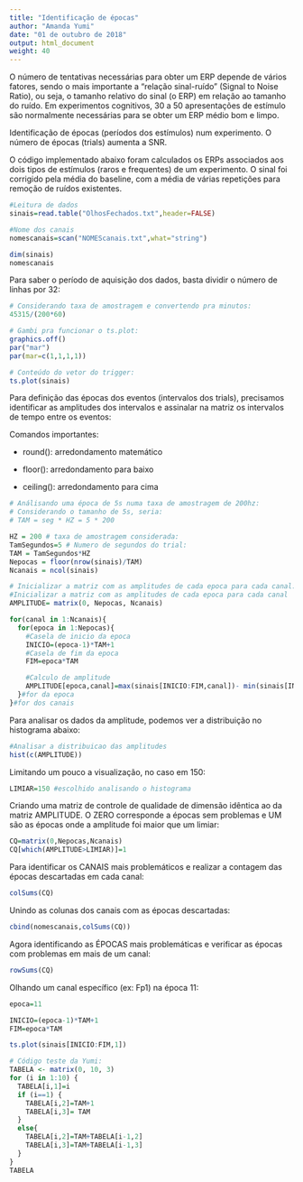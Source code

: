 ```yaml
---
title: "Identificação de épocas"
author: "Amanda Yumi"
date: "01 de outubro de 2018"
output: html_document
weight: 40
---
```


O número de tentativas necessárias para obter um ERP depende de vários fatores, sendo o mais importante a "relação sinal-ruído" (Signal to Noise Ratio), ou seja, o tamanho relativo do sinal (o ERP) em relação ao tamanho do ruído. Em experimentos cognitivos, 30 a 50 apresentações de estímulo são normalmente necessárias para se obter um ERP médio bom e limpo.

Identificação de épocas (períodos dos estímulos) num experimento. O número de épocas (trials) aumenta a SNR.

O código implementado abaixo foram calculados os ERPs associados aos dois tipos de estímulos (raros e frequentes) de um experimento. O sinal foi corrigido pela média do baseline, com a média de várias repetições para remoção de ruídos existentes.


```r
#Leitura de dados
sinais=read.table("OlhosFechados.txt",header=FALSE)

#Nome dos canais
nomescanais=scan("NOMEScanais.txt",what="string")

dim(sinais)
nomescanais

```

Para saber o período de aquisição dos dados, basta dividir o número de linhas por 32:

```r
# Considerando taxa de amostragem e convertendo pra minutos:
45315/(200*60)
```

```r
# Gambi pra funcionar o ts.plot:
graphics.off()
par("mar")
par(mar=c(1,1,1,1))
```

```r
# Conteúdo do vetor do trigger:
ts.plot(sinais)

```

Para definição das épocas dos eventos (intervalos dos trials), precisamos identificar as amplitudes dos intervalos e assinalar na matriz os intervalos de tempo entre os eventos:

Comandos importantes:

  * round(): arredondamento matemático

  * floor(): arredondamento para baixo

  * ceiling(): arredondamento para cima
  

```r
# Análisando uma época de 5s numa taxa de amostragem de 200hz:
# Considerando o tamanho de 5s, seria:
# TAM = seg * HZ = 5 * 200

HZ = 200 # taxa de amostragem considerada:
TamSegundos=5 # Numero de segundos do trial:
TAM = TamSegundos*HZ
Nepocas = floor(nrow(sinais)/TAM)
Ncanais = ncol(sinais)

# Inicializar a matriz com as amplitudes de cada epoca para cada canal:
#Inicializar a matriz com as amplitudes de cada epoca para cada canal
AMPLITUDE= matrix(0, Nepocas, Ncanais)

for(canal in 1:Ncanais){
  for(epoca in 1:Nepocas){
    #Casela de inicio da epoca
    INICIO=(epoca-1)*TAM+1
    #Casela de fim da epoca
    FIM=epoca*TAM

    #Calculo de amplitude
    AMPLITUDE[epoca,canal]=max(sinais[INICIO:FIM,canal])- min(sinais[INICIO:FIM,canal])
  }#for da epoca
}#for dos canais
```

Para analisar os dados da amplitude, podemos ver a distribuição no histograma abaixo:

```r
#Analisar a distribuicao das amplitudes
hist(c(AMPLITUDE))
```

Limitando um pouco a visualização, no caso em 150:

```r
LIMIAR=150 #escolhido analisando o histograma
```

Criando uma matriz de controle de qualidade de dimensão idêntica ao da matriz AMPLITUDE. O ZERO corresponde a épocas sem problemas e UM são as épocas onde a amplitude foi maior que um limiar:

```r
CQ=matrix(0,Nepocas,Ncanais)
CQ[which(AMPLITUDE>LIMIAR)]=1
```

Para identificar os CANAIS mais problemáticos e realizar a contagem das épocas descartadas em cada canal:

```r
colSums(CQ)
```

Unindo as colunas dos canais com as épocas descartadas:
```r
cbind(nomescanais,colSums(CQ))
```

Agora identificando as ÉPOCAS mais problemáticas e verificar as épocas com problemas em mais de um canal:

```r
rowSums(CQ)
```
Olhando um canal específico (ex: Fp1) na época 11:

```r
epoca=11

INICIO=(epoca-1)*TAM+1
FIM=epoca*TAM

ts.plot(sinais[INICIO:FIM,1])
```



```r
# Código teste da Yumi:
TABELA <- matrix(0, 10, 3)
for (i in 1:10) {
  TABELA[i,1]=i
  if (i==1) {
    TABELA[i,2]=TAM+1   
    TABELA[i,3]= TAM
  }
  else{
    TABELA[i,2]=TAM+TABELA[i-1,2]
    TABELA[i,3]=TAM+TABELA[i-1,3]
  }
}
TABELA
```








